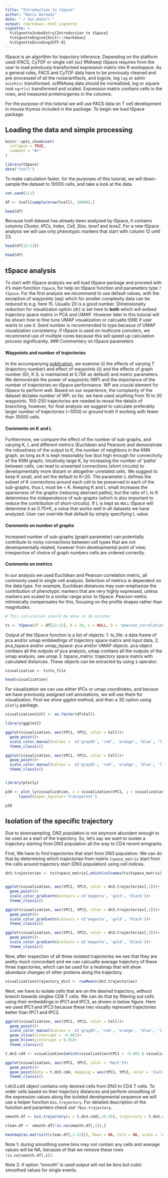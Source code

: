 ```yaml
---
title: "Introduction to tSpace"
author: "Denis Dermadi"
date: "`r Sys.Date()`"
output: rmarkdown::html_vignette
vignette: >
  %\VignetteIndexEntry{Introduction to tSpace}
  %\VignetteEngine{knitr::rmarkdown}
  %\VignetteEncoding{UTF-8}
---
```


tSpace is an algorithm for trajectory inference. Depending on the platform used (FACS, CyTOF or single cell (sc) RNAseq) tSpace requires from the user to load previously transformed expression matrix into R workspace. As a general rules, FACS and CyTOF data have to be previously cleaned and pre-processed of all the noise/artifacts, and logicle, log `log` or ashin `asinh(x)` transformed. scRNAseq data should be normalized, log or square root `sqrt(x)` transformed and scaled. Expression matrix contians cells in the rows, and measured proteins/genes in the columns.

For the purpose of this tutorial we will use FACS data on T cell development in mouse thymus included in the package. To begin we load tSpace package.

## Loading the data and simple processing
```r
knitr::opts_chunk$set(
  collapse = TRUE,
  comment = "#>"
)

library(tSpace)
data("tcell")
```

To make calculation faster, for the purposes of this tutorial, we will down-sample the dataset to 10000 cells, and take a look at the data.

```r
set.seed(111)

df <- tcell[sample(nrow(tcell), 10000),]

head(df)
```

Because tcell dataset has already been analyzed by tSpace, it contains columns *Cluster, tPCs, Index, Cell, Size, tsne1* and *tsne2*. For a new tSpace analysis we will use only phenotypic markers that start with column 12 until 23.

```r

head(df[12:23])

head(df)
```
## tSpace analysis 
To start with tSpace analysis we will load tSpace package and proceed with it's main function `tSpace`, for help on tSpace function and parameters type `?tSpace`.
For the first analysis we recommend to use default values, with the exception of waypoints (wp) which for smaller complexity data can be reduced to e.g. here 15. Usually 20 is a good number.
Dimensionaity reduction for visualizaton option (dr) is set here to **both** which will embed trajectory space matrix in PCA and UMAP. However later in this tutorial will be shown how to fine tune UMAP visualization or calcualte tSNE if user wants to use it. Seed number is recommended to type becasue of UMAP visualization consistency. If tSpace is used on multicore comuters, we recommend use of multiple cores because this will speed up calculation process significantly. 
### Commentary on tSpace parameters

#### Waypoints and number of trajectories 
In the accompanying [publication](https://doi.org/10.1101/336313), we examine (i) the effects of varying T (trajectory number) and effect of waypoints (ii) and the effects of graph number (G), K (L is maintained at 0.75K as default) and metric parameters. We demonstrate the power of waypoints (WP) and the importance of the number of trajectories on tSpace performance. WP are crucial element for tSpace to perform well. Based on our experience, the complexity of the dataset dictates number of WP; so far, we have used anything from 10 to 30 waypoints. 100-200 trajectories are needed to reveal the details of branching, however, for final analysis we suggest to calculate preferably larger number of trajectories (~1000) or ground truth if working with fewer than 10000 cells.

#### Comments on K and L 
Furthermore, we compare the effect of the number of sub-graphs, and varying K, L and different metrics (Euclidean and Pearson) and demonstrate the robustness of the output to K, the number of neighbors in the KNN graph, as long as K is kept reasonably low (but high enough for connectivity of the KNN graph). Intuitively large K, by increasing the number of ‘paths’ between cells, can lead to unwanted connections (short circuits) to developmentally more distant or altogether unrelated cells. We suggest to keep K small, and set the default to K=20. The parameter L defines the subset of K connections around each cell to be preserved in each of the sub-graphs, thus L must be < K. Keeping K and L small increases the sparseness of the graphs (reducing aberrant paths); but the ratio of L to K determines the independence of sub-graphs (which is also important to reduce the contribution of short-circuits). If L is kept as `NULL` tSpace will determine it as 0.75*K, a value that works well in all datasets we have analyzed. User can override that default by simply specifying L value.

#### Comments on number of graphs
Increased number of sub-graphs (graph parameter) can potentially contribute to noisy connections between cell types that are not developmentally related, however from developmental point of view, irrespective of choice of graph numbers cells are ordered correctly.

#### Comments on metrics
In our analysis we used Euclidean and Pearson correlation metric, all commonly used in single cell analysis. Selection of metrics is dependent on the data type. For example, Euclidean distances may over-emphasize the contribution of phenotypic markers that are very highly expressed, unless markers are scaled to a similar range prior to tSpace. Pearson metric intrinsically compensates for this, focusing on the profile shapes rather than magnitudes.


```r
# This calculation should be done in 20 minutes

ts <- tSpace(df = df[12:23], K = 20, L = NULL, D = 'pearson_correlation', graph = 5, trajectories = 200, wp = 15, dr = 'both', seed = 1111, core_no = 2)

```

Output of the tSpace function is a list of objects: 1. ts_file: a data frame of pca and/or umap embbedings of trajectory space matrix and input data, 2. pca_tspace and/or umap_tspace: pca and/or UMAP objects. pca object contians all the outputs of pca analysis, umap contians all the outputs of the umap analysis, see umap 3. tspace_matrix: trajectory space matrix with calculated distances. These objects can be extracted by using `$` operator.

```r

visualization <- ts$ts_file

head(visualization)

```

For visualization we can use either tPCs or umap coordinates, and becaue we have previously assigned cell annotations, we will use them for visualization. First we show ggplot method, and then a 3D option using `plotly` package.

```r

visualization$Cell <- as.factor(df$Cell)

library(ggplot2)

ggplot(visualization, aes(tPC1, tPC2, color = Cell))+
  geom_point()+
  scale_color_manual(values =  c('gray85', 'red', 'orange', 'blue', 'limegreen', 'skyblue', '#88fcd1', '#ee00a4', 'purple', 'black', 'pink', 'gold', 'firebrick', 'green'))+
  theme_classic()

ggplot(visualization, aes(tPC1, tPC3, color = Cell))+
  geom_point()+
  scale_color_manual(values =  c('gray85', 'red', 'orange', 'blue', 'limegreen', 'skyblue', '#88fcd1', '#ee00a4', 'purple', 'black', 'pink', 'gold', 'firebrick', 'green'))+
  theme_classic()


library(plotly)

p3d <- plot_ly(visualization, x = visualization$tPC1, y = visualization$tPC2, z = visualization$tPC3, color = visualization$Cell, colors = c('gray85', 'red', 'orange', 'blue', 'limegreen', 'skyblue', '#88fcd1', '#ee00a4', 'purple', 'black', 'pink', 'gold', 'firebrick', 'green'), marker = list(size = I(4)), type = 'scatter3d', text = ~paste("Pop: ", visualization$Cell, "<br>Index: ", visualization$Index) ) %>%  
      layout(paper_bgcolor='transparent')

p3d

```


## Isolation of the specific trajectory

Due to downsampling, DN2 population is not anymore abundant enough to be used as a start of the trajectory. So, let's say we want to isolate a trajectory starting from DN3 population all the way to CD4 recent emigrants. 

First, We have to find trajectories that start from DN3 population. We can do that by determining which trajectories from matrix `tspace_matrix` start from the cells around trajectory start (DN3 population) using cell indices. 
```r

dn3.trajectories <- ts$tspace_matrix[,which(colnames(ts$tspace_matrix) %in% paste0('T_', t.dn3.cd4[which(t.dn3.cd4$tPC3 < -0.04), 'Index']))]


ggplot(visualization, aes(tPC1, tPC3, color = dn3.trajectories[,1]))+
  geom_point()+
  scale_color_gradientn(colours = c('magenta', 'gold', 'black'))+
  theme_classic()

ggplot(visualization, aes(tPC1, tPC3, color = dn3.trajectories[,2]))+
  geom_point()+
  scale_color_gradientn(colours = c('magenta', 'gold', 'black'))+
  theme_classic()

ggplot(visualization, aes(tPC1, tPC3, color = dn3.trajectories[,3]))+
  geom_point()+
  scale_color_gradientn(colours = c('magenta', 'gold', 'black'))+
  theme_classic()

```

Now, after inspection of all three isolated trajectories we see that they are pretty much concordant and we can calcualte average trajectory of these three trajectories, which can be used for a heatmap that will show abundace changes of other protiens along the trajectory. 

```r

visualization$trajectory_dist <- rowMeans(dn3.trajectories)
```

Next, we have to isolate cells that are on the desired trajectory, without branch towards singlee CD8 T cells. We can do that by filtering out cells using their embeddings in tPC1 and tPC3, as shown in below figure. Here we used tPC1 and tPC3 because these two visually represent trajectories better than tPC1 and tPC2.

```r
ggplot(visualization, aes(tPC1, tPC3, color = Cell))+
  geom_point()+
  scale_color_manual(values =  c('gray85', 'red', 'orange', 'blue', 'limegreen', 'skyblue', '#88fcd1', '#ee00a4', 'purple', 'black', 'pink', 'gold', 'firebrick', 'green'))+
  geom_vline(xintercept = -0.001)+
  geom_hline(yintercept = 0.01)+
  theme_classic()

t.dn3.cd4 <- visualization[which(visualization$tPC1 < -0.001 & visualization$tPC3 < 0.01), ]

ggplot(visualization, aes(tPC1, tPC3, color = 'Rest'))+
  geom_point()+
  geom_point(data = t.dn3.cd4, mapping = aes(tPC1, tPC3, color = 'Isolated trajectory'))+
  theme_classic()

```

t.dn3.cd4 object contains only desired cells from DN3 to CD4 T cells. To order cells based on their trajectory distances and perform smoothing of the expression values along the isolated developmental sequence we will use a helper function `bin.trajectory`. For detailed description of the function and paramters check out`'?bin.trajectory`. 

```r

smooth.df <- bin.trajectory(x = t.dn3.cd4[,24:35], trajectory = t.dn3.cd4$trajectory_dist, n = 250, trim=T, stat = 'median')

clean.df <- smooth.df[!is.na(smooth.df[,1]),]

heatmap(as.matrix(t(clean.df[,1:12])), Rowv = NA, Colv = NA, scale = 'none', col = cm.colors(12))

```
Note 1: during smoothing some bins may not contain any cells and average values will be NA, because of that we remove these rows `!is.na(smooth.df[,1])`. 

Note 2: if option "smooth" is used output will not be bins but cubic smoothed values for single events. 

